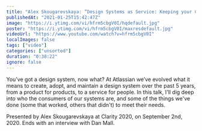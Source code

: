 ```yaml
---
title: "Alex Skougarevskaya: ”Design Systems as Service: Keeping your Customers Happy” — Clarity 2020"
publishedAt: "2021-01-25T15:42:47Z"
image: "https://i.ytimg.com/vi/hfrm5cbgV0I/hqdefault.jpg"
poster: "https://i.ytimg.com/vi/hfrm5cbgV0I/maxresdefault.jpg"
videoUrl: "https://www.youtube.com/watch?v=hfrm5cbgV0I"
localImages: false
tags: ["video"]
categories: ["unsorted"]
duration: "0:38:22"
ignore: false
---
```

You’ve got a design system, now what? At Atlassian we’ve evolved what it means to create, adopt, and maintain a design system over the past 5 years, from a product for products, to a service for people. In this talk, I'll dig deep into who the consumers of our systems are, and some of the things we've done (some that worked, others that didn't) to meet their needs.

Presented by Alex Skougarevskaya at Clarity 2020, on September 2nd, 2020. Ends with an interview with Dan Mall.
